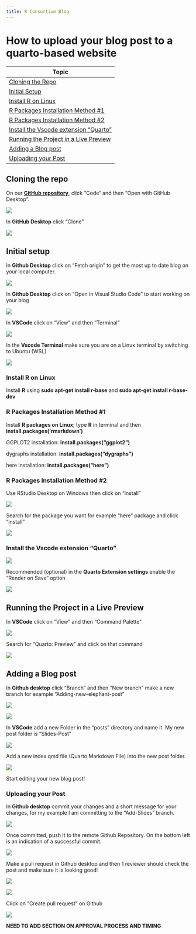 ```yaml
---
title: R Consortium Blog
---
```


# How to upload your blog post to a quarto-based website

| Topic                                          |
|------------------------------------------------|
| [Cloning the Repo](#cloning-the-repo)          |
| [Initial Setup](#initial-setup)                                  |
| [Install R on Linux](#install-r-on-linux)                             |
| [R Packages Installation Method #1](#r-packages-installation-method#1)              |
| [R Packages Installation Method #2](#r-packages-installation-method#2)              |
| [Install the Vscode extension “Quarto”](#install-the-vscode-extension-quarto)          |
| [Running the Project in a Live Preview](#running-the-project-in-a-live-preview)          |
| [Adding a Blog post](#adding-a-blog-post)                             |
| [Uploading your Post](#uploading-your-post)                            |


<a id="cloning-the-repo"></a>

## Cloning the repo
On our **[GitHub repository](https://github.com/Oppkey/quarto-blog)**, click “Code“ and then “Open with GitHub Desktop”.

![](images/cloning_the_repo.png)

In **GitHub Desktop** click “Clone”

![](images/cloning_the_repo_2.png)

<a id="initial-setup"></a>

## Initial setup

In **Github Desktop** click on “Fetch origin” to get the most up to date blog on your local computer.

![](images/initial_setup.png)

In **Github Desktop** click on “Open in Visual Studio Code” to start working on your blog

![](images/initial_setup_2.png)

In **VSCode** click on “View” and then “Terminal”

![](images/initial_setup_3.png)

In the **Vscode Terminal** make sure you are on a Linux terminal by switching to Ubuntu (WSL) 

![](images/initial_setup_4.png)


<a id="install-r-on-linux"></a>

### Install R on Linux

Install **R** using **sudo apt-get install r-base** and **sudo apt-get install r-base-dev**

<a id="r-packages-installation-method#1"></a>

### R Packages Installation Method #1

Install **R packages on Linux**; type **R** in terminal and then **install.packages('rmarkdown')**

GGPLOT2 installation: **install.packages("ggplot2")**

dygraphs installation: **install.packages("dygraphs")**

here installation: **install.packages("here")**

<a id="r-packages-installation-method#2"></a>

### R Packages Installation Method #2

Use RStudio Desktop on Windows then click on “install”

![](images/r_packages_installation_method.png)

Search for the package you want for example “here” package and click “install”

![](images/r_packages_installation_method_2.png)

<a id="install-the-vscode-extension-quarto"></a>

### Install the Vscode extension “Quarto”

![](images/install_the_vscode_extension.png)

Recommended (optional) in the **Quarto Extension settings** enable the “Render on Save” option

![](images/install_the_vscode_extension_2.png)

<a id="running-the-project-in-a-live-preview"></a>

## Running the Project in a Live Preview
In **VSCode** click on “View” and then “Command Palette”

![](images/running_the_project_in_a_live_preview.png)

Search for “Quarto: Preview” and click on that command

![](images/running_the_project_in_a_live_preview_2.png)

<a id="adding-a-blog-post"></a>

## Adding a Blog post

In **Github desktop** click “Branch” and then “New branch” make a new branch for example “Adding-new-elephant-post”

![](images/adding_a_blog_post.png)

![](images/adding_a_blog_post_2.png)

In **VSCode** add a new Folder in the “posts” directory and name it. My new post folder is “Slides-Post”

![](images/adding_a_blog_post_3.png)

Add a new index.qmd file (Quarto Markdown File) into the new post folder.

![](images/adding_a_blog_post_4.png)

Start editing your new blog post!

<a id="uploading-your-post"></a>

### Uploading your Post

In **Github desktop** commit your changes and a short message for your changes, for my example I am committing to the “Add-Slides” branch.

![](images/uploading_your_post.png)

Once committed, push it to the remote Github Repository. On the bottom left is an indication of a successful commit.

![](images/uploading_your_post_2.png)

Make a pull request in Github desktop and then 1 reviewer should check the post and make sure it is looking good!

![](images/uploading_your_post_3.png)

![](images/uploading_your_post_4.png)

Click on “Create pull request” on Github

![](images/uploading_your_post_5.png)

**NEED TO ADD SECTION ON APPROVAL PROCESS AND TIMING**